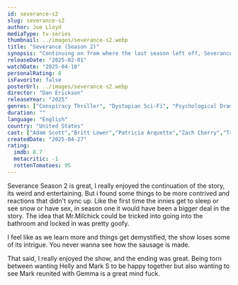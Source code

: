 ```yaml
---
id: severance-s2
slug: severance-s2
author: Joe Lloyd
mediaType: tv-series
thumbnail: ../images/severance-s2.webp
title: "Severance (Season 2)"
synopsis: "Continuing on from where the last season left off, Severance Season 2 shows us the aftermath of the shocking revelations about Lumon Industries and the lives of the innies and outies."
releaseDate: "2025-02-01"
watchDate: "2025-04-10"
personalRating: 8
isFavorite: false
posterUrl: ../images/severance-s2.webp
director: "Dan Erickson"
releaseYear: "2025"
genres: ["Conspiracy Thriller", "Dystopian Sci-Fi", "Psychological Drama", "Psychological Thriller", "Workplace Drama", "Drama", "Mystery", "Sci-Fi", "Thriller"]
duration: ""
language: "English"
country: "United States"
cast: ["Adam Scott","Britt Lower","Patricia Arquette","Zach Cherry","Tramell Tillman","Jen Tullock","John Turturro","Christopher Walken","Dichen Lachman","Michael Chernus","Michael Cumpsty","Sarah Bock"]
createdDate: "2025-04-27"
rating:
  imdb: 8.7
  metacritic: -1
  rottenTomatoes: 95
---
```



<SpoilerAlert />

Severance Season 2 is great, I really enjoyed the continuation of the story, its weird and entertaining. But i found some things to be more
contrived and reactions that didn't sync up. Like the first time the innies get to sleep or see snow or have sex, in season one
it would have been a bigger deal in the story. The idea that Mr.Milchick could be tricked into going into the bathroom and
locked in was pretty goofy.

I feel like as we learn more and things get demystified, the show loses some of its intrigue. You never wanna see how the sausage is made.

That said, I really enjoyed the show, and the ending was great. Being torn between wanting Helly and Mark S to be happy together
but also wanting to see Mark reunited with Gemma is a great mind fuck.
